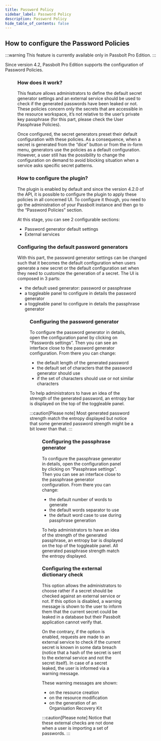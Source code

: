 ```yaml
---
title: Password Policy
sidebar_label: Password Policy
description: Password Policy
hide_table_of_contents: false
---
```



## How to configure the Password Policies
:::warning
This feature is currently available only in Passbolt Pro Edition.
:::

Since version 4.2, Passbolt Pro Edition supports the configuration of Password Policies.

<Figure
  src={
    '/img/help/2023/09/password-policies-administration.png'
  }
  caption="fig. Password Policies administration"
  alt="Password Policies administration"
/>

### How does it work?
This feature allows administrators to define the default secret generator settings and an external service should be used
to check if the generated passwords have been leaked or not. These policies concern only the secrets that are accessible
in the resource workspace, it’s not relative to the user’s private key passphrase
(for this part, please check the User Passphrase Policies).

Once configured, the secret generators preset their default configuration with these policies. As a consequence,
when a secret is generated from the “dice” button or from the in-form menu, generators use the policies as a default
configuration. However, a user still has the possibility to change the configuration on demand to avoid blocking
situation when a service asks specific secret patterns.

### How to configure the plugin?
The plugin is enabled by default and since the version 4.2.0 of the API, it is possible to configure the plugin to apply
these policies in all concerned UI. To configure it though, you need to go the administration of your Passbolt instance and
then go to the “Password Policies” section.

At this stage, you can see 2 configurable sections:

* Password generator default settings
* External services

### Configuring the default password generators

With this part, the password generator settings can be changed such that it becomes the default configuration when
users generate a new secret or the default configuration set when they need to customize the generation of a secret. The UI is composed in 3 parts:

* the default used generator: password or passphrase
* a toggleable panel to configure in details the password generator
* a toggleable panel to configure in details the passphrase generator

<Figure
  src={
    '/img/help/2023/09/password-generator-settings.png'
  }
  caption="fig. Default password generator settings"
  alt="Default password generator settings"
/>

### Configuring the password generator
To configure the password generator in details, open the configuration panel by clicking on “Passwords settings”.
Then you can see an interface close to the password generator configuration. From there you can change:

* the default length of the generated password
* the default set of characters that the password generator should use
* if the set of characters should use or not similar characters

To help administrators to have an idea of the strength of the generated password, an entropy bar is displayed on the top
of the toggleable panel.

:::caution[Please note]
Most generated password strength match the entropy displayed but notice that some generated password strength might be
a bit lower than that.
:::

<Figure
  src={
    '/img/help/2023/09/passphrase-generator-settings.png'
  }
  caption="fig. Default passphrase generator settings"
  alt="Default passphrase generator settings"
/>

### Configuring the passphrase generator
To configure the passphrase generator in details, open the configuration panel by clicking on “Passphrase settings”.
Then you can see an interface close to the passphrase generator configuration. From there you can change:

* the default number of words to generate
* the default words separator to use
* the default word case to use during passphrase generation

To help administrators to have an idea of the strength of the generated passphrase, an entropy bar is displayed on the
top of the toggleable panel. All generated passphrase strength match the entropy displayed.

### Configuring the external dictionary check

This option allows the administrators to choose rather if a secret should be checked against an external service or not.
If this option is disabled, a warning message is shown to the user to inform them that the current secret could be leaked
in a database but their Passbolt application cannot verify that.

On the contrary, if the option is enabled, requests are made to an external service to check if the current secret is
known in some data breach (notice that a hash of the secret is sent to the external service and not the secret itself).
In case of a secret leaked, the user is informed via a warning message.

These warning messages are shown:

* on the resource creation
* on the resource modification
* on the generation of an Organisation Recovery Kit

:::caution[Please note]
Notice that these external checks are not done when a user is importing a set of passwords.
:::
